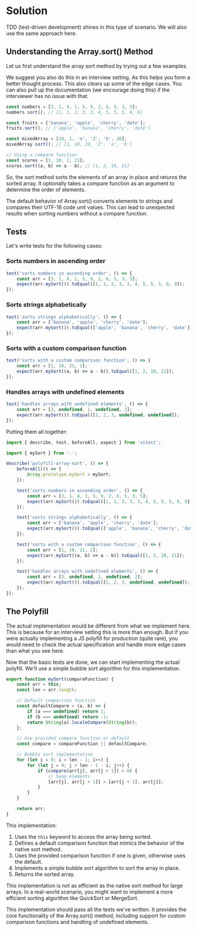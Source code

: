 
# Solution

TDD (test-driven development) shines in this type of scenario. We will also use the same approach here.

## Understanding the Array.sort() Method

Let us first understand the array sort method by trying out a few examples.

<Callout>
	We suggest you also do this in an interview setting. As this helps you form a
	better thought process. This also clears up some of the edge cases. You can
	also pull up the documentation (we encourage doing this) if the interviewer
	has no issue with that.
</Callout>

```js
const numbers = [3, 1, 4, 1, 5, 9, 2, 6, 5, 3, 5];
numbers.sort(); // [1, 1, 2, 3, 3, 4, 5, 5, 5, 6, 9]

const fruits = ['banana', 'apple', 'cherry', 'date'];
fruits.sort(); // ['apple', 'banana', 'cherry', 'date']

const mixedArray = [10, 1, 'a', 'Z', 'b', 20];
mixedArray.sort(); // [1, 10, 20, 'Z', 'a', 'b']

// Using a compare function
const scores = [1, 10, 2, 21];
scores.sort((a, b) => a - b); // [1, 2, 10, 21]
```

So, the sort method sorts the elements of an array in place and returns the sorted array. It optionally takes a compare function as an argument to determine the order of elements.

<Callout type='warn'>
	The default behavior of Array.sort() converts elements to strings and compares
	their UTF-16 code unit values. This can lead to unexpected results when
	sorting numbers without a compare function.
</Callout>

## Tests

Let's write tests for the following cases:

### Sorts numbers in ascending order

```js title="index.test.js"
test('sorts numbers in ascending order', () => {
	const arr = [3, 1, 4, 1, 5, 9, 2, 6, 5, 3, 5];
	expect(arr.mySort()).toEqual([1, 1, 2, 3, 3, 4, 5, 5, 5, 6, 9]);
});
```

### Sorts strings alphabetically

```js title="index.test.js"
test('sorts strings alphabetically', () => {
	const arr = ['banana', 'apple', 'cherry', 'date'];
	expect(arr.mySort()).toEqual(['apple', 'banana', 'cherry', 'date']);
});
```

### Sorts with a custom comparison function

```js title="index.test.js"
test('sorts with a custom comparison function', () => {
	const arr = [1, 10, 21, 2];
	expect(arr.mySort((a, b) => a - b)).toEqual([1, 2, 10, 21]);
});
```

### Handles arrays with undefined elements

```js title="index.test.js"
test('handles arrays with undefined elements', () => {
	const arr = [3, undefined, 1, undefined, 2];
	expect(arr.mySort()).toEqual([1, 2, 3, undefined, undefined]);
});
```

Putting them all together:

```js title="index.test.js"
import { describe, test, beforeAll, expect } from 'vitest';

import { mySort } from '.';

describe('polyfill-array-sort', () => {
	beforeAll(() => {
		Array.prototype.mySort = mySort;
	});

	test('sorts numbers in ascending order', () => {
		const arr = [3, 1, 4, 1, 5, 9, 2, 6, 5, 3, 5];
		expect(arr.mySort()).toEqual([1, 1, 2, 3, 3, 4, 5, 5, 5, 6, 9]);
	});

	test('sorts strings alphabetically', () => {
		const arr = ['banana', 'apple', 'cherry', 'date'];
		expect(arr.mySort()).toEqual(['apple', 'banana', 'cherry', 'date']);
	});

	test('sorts with a custom comparison function', () => {
		const arr = [1, 10, 21, 2];
		expect(arr.mySort((a, b) => a - b)).toEqual([1, 2, 10, 21]);
	});

	test('handles arrays with undefined elements', () => {
		const arr = [3, undefined, 1, undefined, 2];
		expect(arr.mySort()).toEqual([1, 2, 3, undefined, undefined]);
	});
});
```

## The Polyfill

<Callout type='error'>
	The actual implementation would be different from what we implement here. This
	is because for an interview setting this is more than enough. But if you were
	actually implementing a JS polyfill for production (quite rare), you would
	need to check the actual specification and handle more edge cases than what
	you see here.
</Callout>

Now that the basic tests are done, we can start implementing the actual polyfill. We'll use a simple bubble sort algorithm for this implementation.

```js title="index.js"
export function mySort(compareFunction) {
	const arr = this;
	const len = arr.length;

	// Default comparison function
	const defaultCompare = (a, b) => {
		if (a === undefined) return 1;
		if (b === undefined) return -1;
		return String(a).localeCompare(String(b));
	};

	// Use provided compare function or default
	const compare = compareFunction || defaultCompare;

	// Bubble sort implementation
	for (let i = 0; i < len - 1; i++) {
		for (let j = 0; j < len - 1 - i; j++) {
			if (compare(arr[j], arr[j + 1]) > 0) {
				// Swap elements
				[arr[j], arr[j + 1]] = [arr[j + 1], arr[j]];
			}
		}
	}

	return arr;
}
```

This implementation:

1. Uses the `this` keyword to access the array being sorted.
2. Defines a default comparison function that mimics the behavior of the native sort method.
3. Uses the provided comparison function if one is given, otherwise uses the default.
4. Implements a simple bubble sort algorithm to sort the array in place.
5. Returns the sorted array.

<Callout type='warn'>
	This implementation is not as efficient as the native sort method for large
	arrays. In a real-world scenario, you might want to implement a more efficient
	sorting algorithm like QuickSort or MergeSort.
</Callout>

This implementation should pass all the tests we've written. It provides the core functionality of the Array.sort() method, including support for custom comparison functions and handling of undefined elements.
